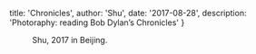 
  title: 'Chronicles',
  author: 'Shu',
  date: '2017-08-28',
  description: 'Photoraphy: reading Bob Dylan’s Chronicles'
}


<!-- content start here -->

<Figure src="/static/art/chronicles.jpg" title="Reading Bob Dylan’s Chronicles" overflow/>

Shu, 2017 in Beijing.
